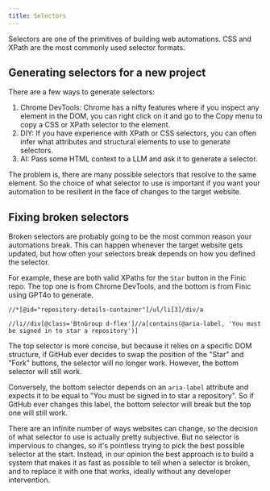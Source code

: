 ```yaml
---
title: Selectors
---
```


Selectors are one of the primitives of building web automations. CSS and XPath are the most commonly used selector formats.

## Generating selectors for a new project

There are a few ways to generate selectors:

1. Chrome DevTools: Chrome has a nifty features where if you inspect any element in the DOM, you can right click on it and go to the Copy menu to copy a CSS or XPath selector to the element.
2. DIY: If you have experience with XPath or CSS selectors, you can often infer what attributes and structural elements to use to generate selectors.
3. AI: Pass some HTML context to a LLM and ask it to generate a selector.

The problem is, there are many possible selectors that resolve to the same element. So the choice of what selector to use is important if you want your automation to be resilient in the face of changes to the target website.

## Fixing broken selectors

Broken selectors are probably going to be the most common reason your automations break. This can happen whenever the target website gets updated, but how often your selectors break depends on how you defined the selector.

For example, these are both valid XPaths for the `Star` button in the Finic repo. The top one is from Chrome DevTools, and the bottom is from Finic using GPT4o to generate.

```
//*[@id="repository-details-container"]/ul/li[3]/div/a
```

```
//li//div[@class='BtnGroup d-flex']//a[contains(@aria-label, 'You must be signed in to star a repository')]
```

The top selector is more concise, but because it relies on a specific DOM structure, if GitHub ever decides to swap the position of the "Star" and "Fork" buttons, the selector will no longer work. 
However, the bottom selector will still work.

Conversely, the bottom selector depends on an `aria-label` attribute and expects it to be equal to "You must be signed in to star a repository". So if GitHub ever changes this label, the bottom selector will break but the top one
will still work.

There are an infinite number of ways websites can change, so the decision of what selector to use is actually pretty subjective. But no selector is impervious to changes, so it's pointless trying to pick the best possible selector at the start.
Instead, in our opinion the best approach is to build a system that makes it as fast as possible to tell when a selector is broken, and to replace it with one that works, ideally without any developer intervention.
